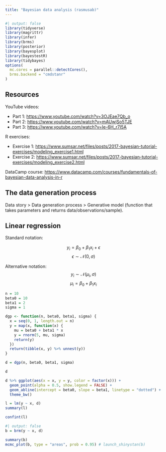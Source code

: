 ```yaml
---
title: "Bayesian data analysis (rasmusab)"
---
```


```r
#| output: false
library(tidyverse)
library(magrittr)
library(infer)
library(brms)
library(posterior)
library(bayesplot)
library(bayestestR)
library(tidybayes)
options(
  mc.cores = parallel::detectCores(),
  brms.backend = "cmdstanr"
)
```

## Resources

YouTube videos:

-   Part 1: <https://www.youtube.com/watch?v=3OJEae7Qb_o>
-   Part 2: <https://www.youtube.com/watch?v=mAUwjSo5TJE>
-   Part 3: <https://www.youtube.com/watch?v=Ie-6H_r7I5A>

R exercises:

-   Exercise 1: <https://www.sumsar.net/files/posts/2017-bayesian-tutorial-exercises/modeling_exercise1.html>
-   Exercise 2: <https://www.sumsar.net/files/posts/2017-bayesian-tutorial-exercises/modeling_exercise2.html>

DataCamp course: <https://www.datacamp.com/courses/fundamentals-of-bayesian-data-analysis-in-r>

## The data generation process

Data story \> Data generation process \> Generative model (function that takes parameters and returns data/observations/sample).

## Linear regression

Standard notation:

$$
y_i = \beta_0 + \beta_1 x_i + \epsilon
$$ $$
\epsilon \sim \mathcal{N}(0, \sigma)
$$

Alternative notation:\
$$
y_i \sim \mathcal{N}(\mu_i, \sigma)
$$ $$
\mu_i = \beta_0 + \beta_1 x_i
$$

```r
n = 10
beta0 = 10
beta1 = 2
sigma = 1

dgp <- function(n, beta0, beta1, sigma) {
  x = seq(0, 1, length.out = n)
  y = map(x, function(x) {
    mu = beta0 + beta1 * x
    y = rnorm(5, mu, sigma)
    return(y)
  })
  return(tibble(x, y) %>% unnest(y))
}

d = dgp(n, beta0, beta1, sigma)

d

d %>% ggplot(aes(x = x, y = y, color = factor(x))) +
  geom_point(alpha = 0.5, show.legend = FALSE) +
  geom_abline(intercept = beta0, slope = beta1, linetype = "dotted") +
  theme_bw()
```

```r
l = lm(y ~ x, d)
summary(l)
```

```r
confint(l)
```

```r
#| output: false
b = brm(y ~ x, d)
```

```r
summary(b)
mcmc_plot(b, type = "areas", prob = 0.95) # launch_shinystan(b)
```
